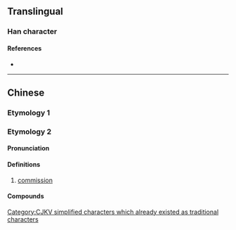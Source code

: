 {{also|傭}}
{{character info/new}}
==Translingual==

===Han character===
{{Han char|rn=9|rad=人|as=05|sn=7|four=27220|canj=OBQ|ids=⿰亻用}}

====References====
* {{Han ref|kx=0100.021|dkj=00539|hdz=10137.030|uh=4F63|ud=20323|bh=A6FE|bd=42750}}

----

==Chinese==

===Etymology 1===
{{zh-see|傭}}

===Etymology 2===
{{zh-forms}}

====Pronunciation====
{{zh-pron
|m=yòng
|c=jung6
|mc=y
|oc=y
|ma=
|cat=n
}}

====Definitions====
{{zh-hanzi}}

# [[commission]]

====Compounds====
{{zh-der|佣金|佣錢|回佣|佣鈿|行佣}}

[[Category:CJKV simplified characters which already existed as traditional characters]]